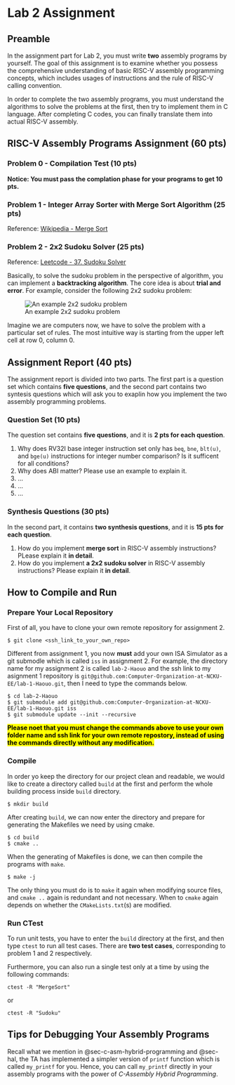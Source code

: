 # Lab 2 Assignment

## Preamble

In the assignment part for Lab 2, you must write **two** assembly programs by yourself.
The goal of this assignment is to examine whether you possess the comprehensive understanding of basic RISC-V assembly programming concepts,
which includes usages of instructions and the rule of RISC-V calling convention.

In order to complete the two assembly programs, you must understand the algorithms to solve the problems at the first, then try to implement them in C language.
After completing C codes, you can finally translate them into actual RISC-V assembly.

## RISC-V Assembly Programs Assignment (60 pts)

### Problem 0 - Compilation Test (10 pts)

**Notice: You must pass the complation phase for your programs to get 10 pts.**

### Problem 1 - Integer Array Sorter with Merge Sort Algorithm (25 pts)

::: {.callout-note}
Reference: [Wikipedia - Merge Sort](https://en.wikipedia.org/wiki/Merge_sort)
:::

### Problem 2 - 2x2 Sudoku Solver (25 pts)

::: {.callout-note}
Reference: [Leetcode - 37. Sudoku Solver](https://leetcode.com/problems/sudoku-solver/description/)
:::

Basically, to solve the sudoku problem in the perspective of algorithm, you can implement a **backtracking algorithm**. The core idea is about **trial and error**.
For example, consider the following 2x2 sudoku problem:

![An example 2x2 sudoku problem]()

Imagine we are computers now, we have to solve the problem with a particular set of rules. The most intuitive way is starting from the upper left cell at row 0, column 0.

## Assignment Report (40 pts)

The assignment report is divided into two parts. The first part is a question set which contains **five questions**, and the second part contains two syntesis questions which will ask you to exaplin how you implement the two assembly programming problems.

### Question Set (10 pts)

The question set contains **five questions**, and it is **2 pts for each question**.

1. Why does RV32I base integer instruction set only has `beq`, `bne`, `blt(u)`, and `bge(u)` instructions for integer number comparison? Is it sufficent for all conditions?
2. Why does ABI matter? Please use an example to explain it.
3. ...
4. ...
5. ...

### Synthesis Questions (30 pts)

In the second part, it contains **two synthesis questions**, and it is **15 pts for each question**.

1. How do you implement **merge sort** in RISC-V assembly instructions? PLease explain it **in detail**.
2. How do you implement **a 2x2 sudoku solver** in RISC-V assembly instructions? Please explain it **in detail**.

## How to Compile and Run

### Prepare Your Local Repository

First of all, you have to clone your own remote repository for assignment 2.

```.shell
$ git clone <ssh_link_to_your_own_repo>
```

Different from assignment 1, you now **must** add your own ISA Simulator as a git submodle which is called `iss` in assignment 2.
For example, the directory name for my assignment 2 is called `lab-2-Haouo` and the ssh link to my asignment 1 repository is `git@github.com:Computer-Organization-at-NCKU-EE/lab-1-Haouo.git`, then I need to type the commands below.

```.shell
$ cd lab-2-Haouo
$ git submodule add git@github.com:Computer-Organization-at-NCKU-EE/lab-1-Haouo.git iss
$ git submodule update --init --recursive
```

[**Please noet that you must change the commands above to use your own folder name and ssh link for your own remote repostory, instead of using the commands directly without any modification.**]{.mark}

### Compile

In order yo keep the directory for our project clean and readable, we would like to create a directory called `build` at the first and perform the whole building process inside `build` directory.

```.shell
$ mkdir build
```

After creating `build`, we can now enter the directory and prepare for generating the Makefiles we need by using cmake.

```.shell
$ cd build
$ cmake ..
```

When the generating of Makefiles is done, we can then compile the programs with `make`.

```.shell
$ make -j
```

The only thing you must do is to `make` it again when modifying source files, and `cmake ..` again is redundant and not necessary.
When to `cmake` again depends on whether the `CMakeLists.txt`(s) are modified.

### Run CTest

To run unit tests, you have to enter the `build` directory at the first, and then type `ctest` to run all test cases.
There are **two test cases**, corresponding to problem 1 and 2 respectively.

Furthermore, you can also run a single test only at a time by using the following commands:

```.shell
ctest -R "MergeSort"
```

or

```.shell
ctest -R "Sudoku"
```

## Tips for Debugging Your Assembly Programs

Recall what we mention in @sec-c-asm-hybrid-programming and @sec-hal, the TA has implemented a simpler version of `printf` function which is called `my_printf` for you.
Hence, you can call `my_printf` directly in your assembly programs with the power of *C-Assembly Hybrid Programming*.

